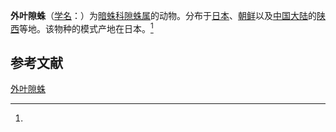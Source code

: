 {{Speciesbox
| name = 外叶隙蛛
| status = 
| status_system = 
| image = 
| genus = Coelotes
| species = exitialis
| authority = (L.Koch, 1877)<ref name='id14074'>{{cite web| url =http://www.bioinfo.cn/db05/BjdwSpecies.php?action=view&id=14074| title =外叶隙蛛| work =《中国动物物种编目数据库》| publisher =中国科学院微生物研究所| author =中国科学院动物研究所| accessdate =2009-04-28| deadurl =yes| archiveurl =https://web.archive.org/web/20160304235545/http://www.bioinfo.cn/db05/BjdwSpecies.php?action=view&id=14074| archivedate =2016-03-04}}</ref>
}}

'''外叶隙蛛'''（[[学名|学名]]：{{lang|la|''Coelotes exitialis''}}）为[[暗蛛科|暗蛛科]][[隙蛛属|隙蛛属]]的动物。分布于[[日本|日本]]、[[朝鲜|朝鲜]]以及[[中国大陆|中国大陆]]的[[陕西|陕西]]等地。该物种的模式产地在日本。<ref name='id14074'/>

== 参考文献 ==
{{reflist}}

{{Wikispecies|Coelotes exitialis}}
{{Taxonbar|from=Q2390206}}

[[Category:隙蛛属|外叶隙蛛]]


{{蜘蛛小作品}}